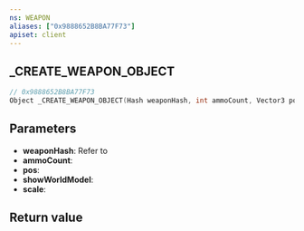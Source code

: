 ```yaml
---
ns: WEAPON
aliases: ["0x9888652B8BA77F73"]
apiset: client
---
```

## _CREATE_WEAPON_OBJECT

```c
// 0x9888652B8BA77F73
Object _CREATE_WEAPON_OBJECT(Hash weaponHash, int ammoCount, Vector3 pos, BOOL showWorldModel, float scale);
```


## Parameters
* **weaponHash**: Refer to <EmbeddedEnum type="eWeaponHash" />
* **ammoCount**:
* **pos**:
* **showWorldModel**:
* **scale**:

## Return value
